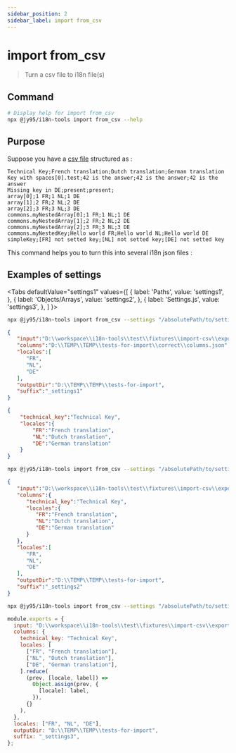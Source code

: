 ```yaml
---
sidebar_position: 2
sidebar_label: import from_csv
---
```


# import from_csv


> Turn a csv file to i18n file(s)

## Command

```bash
# Display help for import from_csv
npx @jy95/i18n-tools import from_csv --help
```

## Purpose

Suppose you have a [csv file](../export/assets/export-csv.csv) structured as :

```csv title="export-csv.csv"
Technical Key;French translation;Dutch translation;German translation
Key with spaces[0].test;42 is the answer;42 is the answer;42 is the answer
Missing key in DE;present;present;
array[0];1 FR;1 NL;1 DE
array[1];2 FR;2 NL;2 DE
array[2];3 FR;3 NL;3 DE
commons.myNestedArray[0];1 FR;1 NL;1 DE
commons.myNestedArray[1];2 FR;2 NL;2 DE
commons.myNestedArray[2];3 FR;3 NL;3 DE
commons.myNestedKey;Hello world FR;Hello world NL;Hello world DE
simpleKey;[FR] not setted key;[NL] not setted key;[DE] not setted key
```

This command helps you to turn this into several i18n json files :

<I18NFilesTabs />

## Examples of settings

<Tabs
  defaultValue="settings1"
  values={[
    { label: 'Paths', value: 'settings1', },
    { label: 'Objects/Arrays', value: 'settings2', },
    { label: 'Settings.js', value: 'settings3', },
  ]
}>

<TabItem value="settings1">

```bash
npx @jy95/i18n-tools import from_csv --settings "/absolutePath/to/settings1.json"
```

```json title="settings1.json"
{
   "input":"D:\\workspace\\i18n-tools\\test\\fixtures\\import-csv\\export-csv.csv",
   "columns":"D:\\TEMP\\TEMP\\tests-for-import\\correct\\columns.json",
   "locales":[
      "FR",
      "NL",
      "DE"
   ],
   "outputDir":"D:\\TEMP\\TEMP\\tests-for-import",
   "suffix":"_settings1"
}
```

```json title="columns.json"
{
    "technical_key":"Technical Key",
    "locales":{
        "FR":"French translation",
        "NL":"Dutch translation",
        "DE":"German translation"
    }
}
```

</TabItem>

<TabItem value="settings2">

```bash
npx @jy95/i18n-tools import from_csv --settings "/absolutePath/to/settings2.json"
```

```json title="settings2.json"
{
   "input":"D:\\workspace\\i18n-tools\\test\\fixtures\\import-csv\\export-csv.csv",
   "columns":{
      "technical_key":"Technical Key",
      "locales":{
         "FR":"French translation",
         "NL":"Dutch translation",
         "DE":"German translation"
      }
   },
   "locales":[
      "FR",
      "NL",
      "DE"
   ],
   "outputDir":"D:\\TEMP\\TEMP\\tests-for-import",
   "suffix":"_settings2"
}
```

</TabItem>

<TabItem value="settings3">

```bash
npx @jy95/i18n-tools import from_csv --settings "/absolutePath/to/settings3.js"
```

```js title="settings3.js"
module.exports = {
  input: "D:\\workspace\\i18n-tools\\test\\fixtures\\import-csv\\export-csv.csv",
  columns: {
    technical_key: "Technical Key",
    locales: [
      ["FR", "French translation"],
      ["NL", "Dutch translation"],
      ["DE", "German translation"],
    ].reduce(
      (prev, [locale, label]) =>
        Object.assign(prev, {
          [locale]: label,
        }),
      {}
    ),
  },
  locales: ["FR", "NL", "DE"],
  outputDir: "D:\\TEMP\\TEMP\\tests-for-import",
  suffix: "_settings3",
};
```
</TabItem>

</Tabs>